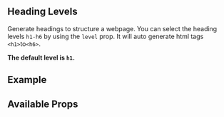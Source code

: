 

<Meta title="Typography/Title/Intro" component={Title} />


## Heading Levels

Generate headings to structure a webpage. You can select the heading levels `h1-h6` by using the `level` prop. It will auto generate html tags `<h1>`to`<h6>`.

**The default level is `h1`.**

## Example

<Canvas>
  <Title level="h1">h1. Heading 1</Title>
</Canvas>

## Available Props

<ArgsTable component="Title" />

